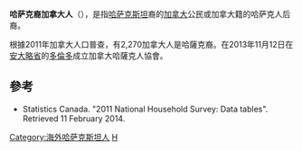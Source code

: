 {{No footnotes|time=2020-01-14T08:58:34+00:00}}
'''哈萨克裔加拿大人'''（{{lang-en|Kazakh Canadians}}），是指[[哈萨克斯坦|哈萨克斯坦]]裔的[[加拿大|加拿大]]公民或加拿大籍的哈萨克人后裔。

根據2011年加拿大人口普查，有2,270加拿大人是哈薩克裔。在2013年11月12日在[[安大略省|安大略省]]的[[多倫多|多倫多]]成立加拿大哈薩克人協會。

==參考==
*Statistics Canada. "2011 National Household Survey: Data tables". Retrieved 11 February 2014.

{{海外哈萨克人}}

[[Category:海外哈萨克斯坦人|Category:海外哈萨克斯坦人]]
[[Category:各族群加拿大人|H]]
{{canada-stub}}